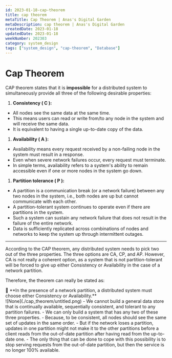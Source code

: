 ```yaml
---
id: 2023-01-18-cap-theorem
title: cap theorem
metaTitle: Cap Theorem | Anas's Digital Garden
metaDescription: cap theorem | Anas's Digital Garden
createdDate: 2023-01-18
updatedDate: 2023-01-18
weekNumber: 202303
category: system_design
tags: ["system_design", "cap-theorem", "Database"]
---
```


# Cap Theorem

CAP theorem states that it is **impossible** for a distributed system to simultaneously provide all three of the following desirable properties:

1. **Consistency ( C ):**
- All nodes see the same data at the same time.
- This means users can read or write from/to any node in the system and will receive the same data.
- It is equivalent to having a single up-to-date copy of the data.
1. **Availability ( A ):**
- Availability means every request received by a non-failing node in the system must result in a response.
- Even when severe network failures occur, every request must terminate.
- In simple terms, availability refers to a system's ability to remain accessible even if one or more nodes in the system go down.
1. **Partition tolerance ( P ):**
- A partition is a communication break (or a network failure) between any two nodes in the system, i.e., both nodes are up but cannot communicate with each other.
- A partition-tolerant system continues to operate even if there are partitions in the system.
- Such a system can sustain any network failure that does not result in the failure of the entire network.
- Data is sufficiently replicated across combinations of nodes and networks to keep the system up through intermittent outages.

---

According to the CAP theorem, any distributed system needs to pick two out of the three properties. The three options are CA, CP, and AP. However, CA is not really a coherent option, as a system that is not partition-tolerant will be forced to give up either Consistency or Availability in the case of a network partition.

Therefore, the theorem can really be stated as:

<aside>
📌 **In the presence of a network partition, a distributed system must choose either Consistency or Availability.**

</aside>
![None](./cap_theorem/untitled.png)
- We cannot build a general data store that is continually available, sequentially consistent, and tolerant to any partition failures.
- We can only build a system that has any two of these three properties.
- Because, to be consistent, all nodes should see the same set of updates in the same order.
- But if the network loses a partition, updates in one partition might not make it to the other partitions before a client reads from the out-of-date partition after having read from the up-to-date one.
- The only thing that can be done to cope with this possibility is to stop serving requests from the out-of-date partition, but then the service is no longer 100% available.
